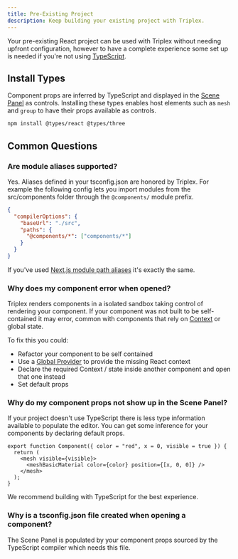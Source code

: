 ```yaml
---
title: Pre-Existing Project
description: Keep building your existing project with Triplex.
---
```


Your pre-existing React project can be used with Triplex without needing upfront configuration, however to have a complete experience some set up is needed if you're not using [TypeScript](https://www.typescriptlang.org/).

## Install Types

Component props are inferred by TypeScript and displayed in the [Scene Panel](/docs/building-your-scene/learn-the-ui/scene-panel) as controls. Installing these types enables host elements such as `mesh` and `group` to have their props available as controls.

```bash
npm install @types/react @types/three
```

## Common Questions

### Are module aliases supported?

Yes. Aliases defined in your tsconfig.json are honored by Triplex. For example the following config lets you import modules from the src/components folder through the `@components/` module prefix.

```json filename="tsconfig.json"
{
  "compilerOptions": {
    "baseUrl": "./src",
    "paths": {
      "@components/*": ["components/*"]
    }
  }
}
```

If you've used [Next.js module path aliases](https://nextjs.org/docs/14/app/building-your-application/configuring/absolute-imports-and-module-aliases) it's exactly the same.

### Why does my component error when opened?

Triplex renders components in a isolated sandbox taking control of rendering your component. If your component was not built to be self-contained it may error, common with components that rely on [Context](https://react.dev/learn/passing-data-deeply-with-context) or global state.

To fix this you could:

- Refactor your component to be self contained
- Use a [Global Provider](/docs/building-your-scene/global-provider) to provide the missing React context
- Declare the required Context / state inside another component and open that one instead
- Set default props

### Why do my component props not show up in the Scene Panel?

If your project doesn't use TypeScript there is less type information available to populate the editor. You can get some inference for your components by declaring default props.

```tsx /color = "red"/ /x = 0/ /visible = true/
export function Component({ color = "red", x = 0, visible = true }) {
  return (
    <mesh visible={visible}>
      <meshBasicMaterial color={color} position={[x, 0, 0]} />
    </mesh>
  );
}
```

We recommend building with TypeScript for the best experience.

### Why is a tsconfig.json file created when opening a component?

The Scene Panel is populated by your component props sourced by the TypeScript compiler which needs this file.
